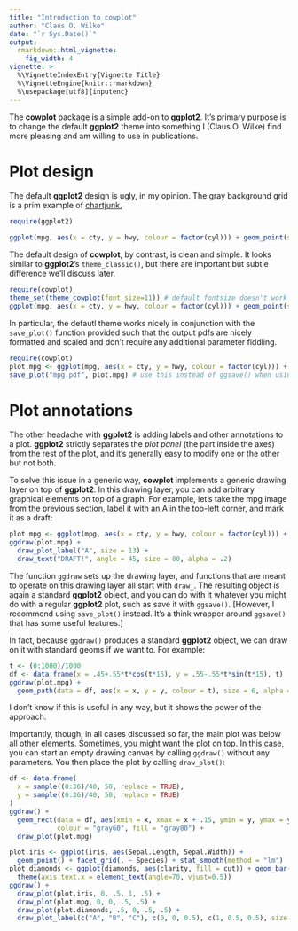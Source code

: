 ```yaml
---
title: "Introduction to cowplot"
author: "Claus O. Wilke"
date: "`r Sys.Date()`"
output:
  rmarkdown::html_vignette:
    fig_width: 4
vignette: >
  %\VignetteIndexEntry{Vignette Title}
  %\VignetteEngine{knitr::rmarkdown}
  %\usepackage[utf8]{inputenc}
---
```

The **cowplot** package is a simple add-on to **ggplot2**. It's primary purpose is to change the default **ggplot2** theme into something I (Claus O. Wilke) find more pleasing and am willing to use in publications.

# Plot design

The default **ggplot2** design is ugly, in my opinion. The gray background grid is a prim example of [chartjunk.](http://en.wikipedia.org/wiki/Chartjunk)
```r
require(ggplot2)
```
```r
ggplot(mpg, aes(x = cty, y = hwy, colour = factor(cyl))) + geom_point(size=2.5)
```

The default design of **cowplot**, by contrast, is clean and simple. It looks similar to **ggplot2**'s `theme_classic()`, but there are important but subtle difference we'll discuss later.
```r
require(cowplot)
theme_set(theme_cowplot(font_size=11)) # default fontsize doesn't work well for online viewing
ggplot(mpg, aes(x = cty, y = hwy, colour = factor(cyl))) + geom_point(size=2.5)
```

In particular, the defautl theme works nicely in conjunction with the `save_plot()` function provided such that the output pdfs are nicely formatted and scaled and don't require any additional parameter fiddling.
```r
require(cowplot)
plot.mpg <- ggplot(mpg, aes(x = cty, y = hwy, colour = factor(cyl))) + geom_point(size=2.5)
save_plot("mpg.pdf", plot.mpg) # use this instead of ggsave() when using cowplot
```

# Plot annotations

The other headache with **ggplot2** is adding labels and other annotations to a plot. **ggplot2** strictly separates the *plot panel* (the part inside the axes) from the rest of the plot, and it's generally easy to modify one or the other but not both.

To solve this issue in a generic way, **cowplot** implements a generic drawing layer on top of **ggplot2**. In this drawing layer, you can add arbitrary graphical elements on top of a graph. For example, let's take the mpg image from the previous section, label it with an A in the top-left corner, and mark it as a draft:
```r
plot.mpg <- ggplot(mpg, aes(x = cty, y = hwy, colour = factor(cyl))) + geom_point(size=2.5)
ggdraw(plot.mpg) + 
  draw_plot_label("A", size = 13) + 
  draw_text("DRAFT!", angle = 45, size = 80, alpha = .2)
```

The function `ggdraw` sets up the drawing layer, and functions that are meant to operate on this drawing layer all start with `draw_`. The resulting object is again a standard **ggplot2** object, and you can do with it whatever you might do with a regular **ggplot2** plot, such as save it with `ggsave()`. [However, I recommend using `save_plot()` instead. It's a think wrapper around `ggsave()` that has some useful features.]

In fact, because `ggdraw()` produces a standard **ggplot2** object, we can draw on it with standard geoms if we want to. For example:
```r
t <- (0:1000)/1000
df <- data.frame(x = .45+.55*t*cos(t*15), y = .55-.55*t*sin(t*15), t)
ggdraw(plot.mpg) + 
  geom_path(data = df, aes(x = x, y = y, colour = t), size = 6, alpha = .4)
```

I don't know if this is useful in any way, but it shows the power of the approach.

Importantly, though, in all cases discussed so far, the main plot was below all other elements. Sometimes, you might want the plot on top. In this case, you can start an empty drawing canvas by calling `ggdraw()` without any parameters. You then place the plot by calling `draw_plot()`:
```r
df <- data.frame(
  x = sample((0:36)/40, 50, replace = TRUE),
  y = sample((0:36)/40, 50, replace = TRUE)
)
ggdraw() + 
  geom_rect(data = df, aes(xmin = x, xmax = x + .15, ymin = y, ymax = y + .15),
            colour = "gray60", fill = "gray80") +
  draw_plot(plot.mpg)
```



```r
plot.iris <- ggplot(iris, aes(Sepal.Length, Sepal.Width)) + 
  geom_point() + facet_grid(. ~ Species) + stat_smooth(method = "lm")
plot.diamonds <- ggplot(diamonds, aes(clarity, fill = cut)) + geom_bar() +
  theme(axis.text.x = element_text(angle=70, vjust=0.5))
ggdraw() +
  draw_plot(plot.iris, 0, .5, 1, .5) +
  draw_plot(plot.mpg, 0, 0, .5, .5) +
  draw_plot(plot.diamonds, .5, 0, .5, .5) +
  draw_plot_label(c("A", "B", "C"), c(0, 0, 0.5), c(1, 0.5, 0.5), size = 15)
```

